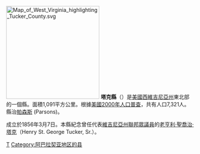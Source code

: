 {{noteTA
|T=zh-hans:塔克县 (西弗吉尼亚州);zh-hk:塔克縣 (西維珍尼亞州);zh-tw:塔克郡 (西維吉尼亞州);
}}

[[File:Map_of_West_Virginia_highlighting_Tucker_County.svg|250px]]
'''塔克縣'''（{{lang-en|Tucker County}}）是[[美國|美國]][[西維吉尼亞州|西維吉尼亞州]]東北部的一個縣。面積1,091平方公里。根據[[美國2000年人口普查|美國2000年人口普查]]，共有人口7,321人。縣治[[帕森斯_(西維吉尼亞州)|帕森斯]] (Parsons)。

成立於1856年3月7日。本縣紀念曾任代表[[維吉尼亞州|維吉尼亞州]][[美國眾議院|聯邦眾議員]]的[[老亨利·聖喬治·塔克|老亨利·聖喬治·塔克]]（Henry St. George Tucker, Sr.）。
{{WestVirginia-stub}}

[[Category:西弗吉尼亚州行政区划|T]]
[[Category:阿巴拉契亚地区的县|Category:阿巴拉契亚地区的县]]